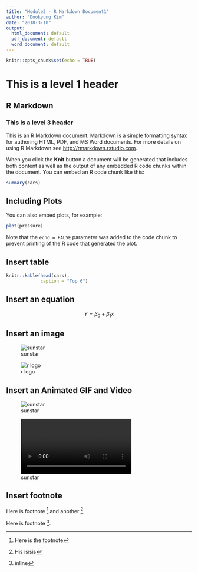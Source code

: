 ```yaml
---
title: "Module2 - R Markdown Document1"
author: "Dookyung Kim"
date: "2018-3-10"
output:
  html_document: default
  pdf_document: default
  word_document: default
---
```


```r
knitr::opts_chunk$set(echo = TRUE)
```

# This is a level 1 header

## R Markdown

### This is a level 3 header

This is an R Markdown document. Markdown is a simple formatting syntax for authoring HTML, PDF, and MS Word documents. For more details on using R Markdown see <http://rmarkdown.rstudio.com>.

When you click the **Knit** button a document will be generated that includes both content as well as the output of any embedded R code chunks within the document. You can embed an R code chunk like this:

```r
summary(cars)
```

## Including Plots

You can also embed plots, for example:

```r
plot(pressure)
```

Note that the `echo = FALSE` parameter was added to the code chunk to prevent printing of the R code that generated the plot.

## Insert table

```r
knitr::kable(head(cars),
             caption = "Top 6")
```

## Insert an equation

$$ Y = \beta_0 + \beta_1x$$

## Insert an image

![sunstar](figure/sunstar.png)

![r logo](https://www.r-project.org/logo/Rlogo.svg)

## Insert an Animated GIF and Video

![sunstar](figure/sunstar.gif)

![sunstar](figure/sunstar.mp4)



## Insert footnote



Here is footnote [^1] and another [^long]  

Here is footnote ^[inline].  

[^1]: Here is the footnote
[^long]: His isisis





